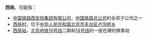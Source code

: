 '''西局'''，可能指：

* [[中国铁路西安局集团有限公司|中国铁路西安局集团有限公司]]，[[中国铁路总公司|中国铁路总公司]]的全资子公司之一
* [[西局村|西局村]]，位于[[中华人民共和国|中华人民共和国]][[北京市|北京市]][[丰台区|丰台区]][[卢沟桥乡|卢沟桥乡]]
* [[西局站|西局站]]，[[北京地铁|北京地铁]][[北京地铁10号线|10号线]]二期和[[北京地铁14号线|14号线]]的一座在建的换乘站

{{disambig}}